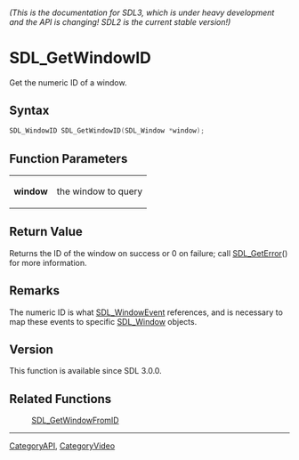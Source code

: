 ====== (This is the documentation for SDL3, which is under heavy development and the API is changing! SDL2 is the current stable version!) ======
= SDL_GetWindowID =

Get the numeric ID of a window.

== Syntax ==

<syntaxhighlight lang='c'>
SDL_WindowID SDL_GetWindowID(SDL_Window *window);
</syntaxhighlight>

== Function Parameters ==

{|
|'''window'''
|the window to query
|}

== Return Value ==

Returns the ID of the window on success or 0 on failure; call
[[SDL_GetError]]() for more information.

== Remarks ==

The numeric ID is what [[SDL_WindowEvent]] references, and is necessary to
map these events to specific [[SDL_Window]] objects.

== Version ==

This function is available since SDL 3.0.0.

== Related Functions ==

:[[SDL_GetWindowFromID]]

----
[[CategoryAPI]], [[CategoryVideo]]


